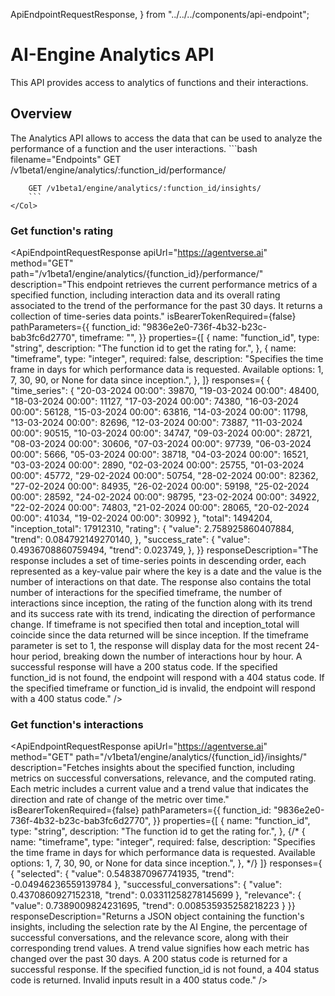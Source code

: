   ApiEndpointRequestResponse,
} from "../../../components/api-endpoint";


# AI-Engine Analytics API


<div className="nx-text-fetch-content">
  This API provides access to analytics of functions and their interactions.
</div>

## Overview

<Row>
    <Col>
        The Analytics API allows to access the data that can be used to analyze the performance of a function and the user interactions.
    </Col>
    <Col>
        ```bash filename="Endpoints"
        GET /v1beta1/engine/analytics/:function_id/performance/

        GET /v1beta1/engine/analytics/:function_id/insights/
        ```
    </Col>

</Row>

### Get function's rating

<ApiEndpointRequestResponse
  apiUrl="https://agentverse.ai"
  method="GET"
  path="/v1beta1/engine/analytics/{function_id}/performance/"
  description="This endpoint retrieves the current performance metrics of a specified function, including interaction data and its overall rating associated to the trend of the performance for the past 30 days. It returns a collection of time-series data points."
  isBearerTokenRequired={false}
  pathParameters={{
    function_id:
        "9836e2e0-736f-4b32-b23c-bab3fc6d2770",
    timeframe: "",
  }}
  properties={[
    {
      name: "function_id",
      type: "string",
      description: "The function id to get the rating for.",
    },
    {
      name: "timeframe",
      type: "integer",
      required: false,
      description: "Specifies the time frame in days for which performance data is requested. Available options: 1, 7, 30, 90, or None for data since inception.",
    },
  ]}
   responses={
    {
        "time_series": {
            "20-03-2024 00:00": 39870,
            "19-03-2024 00:00": 48400,
            "18-03-2024 00:00": 11127,
            "17-03-2024 00:00": 74380,
            "16-03-2024 00:00": 56128,
            "15-03-2024 00:00": 63816,
            "14-03-2024 00:00": 11798,
            "13-03-2024 00:00": 82696,
            "12-03-2024 00:00": 73887,
            "11-03-2024 00:00": 90515,
            "10-03-2024 00:00": 34747,
            "09-03-2024 00:00": 28721,
            "08-03-2024 00:00": 30606,
            "07-03-2024 00:00": 97739,
            "06-03-2024 00:00": 5666,
            "05-03-2024 00:00": 38718,
            "04-03-2024 00:00": 16521,
            "03-03-2024 00:00": 2890,
            "02-03-2024 00:00": 25755,
            "01-03-2024 00:00": 45772,
            "29-02-2024 00:00": 50754,
            "28-02-2024 00:00": 82362,
            "27-02-2024 00:00": 84935,
            "26-02-2024 00:00": 59198,
            "25-02-2024 00:00": 28592,
            "24-02-2024 00:00": 98795,
            "23-02-2024 00:00": 34922,
            "22-02-2024 00:00": 74803,
            "21-02-2024 00:00": 28065,
            "20-02-2024 00:00": 41034,
            "19-02-2024 00:00": 30992
        },
        "total": 1494204,
        "inception_total": 17912310,
        "rating": {
          "value": 2.758925860407884,
          "trend": 0.084792149270140,
        },
        "success_rate": {
          "value": 0.4936708860759494,
          "trend": 0.023749,
        },
  }}
 responseDescription="The response includes a set of time-series points in descending order, each represented as a key-value pair where the key is a date and the value is the number of interactions on that date. The response also contains the total number of interactions for the specified timeframe, the number of interactions since inception, the rating of the function along with its trend and its success rate with its trend, indicating the direction of performance change. If timeframe is not specified then total and inception_total will coincide since the data returned will be since inception. If the timeframe parameter is set to 1, the response will display data for the most recent 24-hour period, breaking down the number of interactions hour by hour. A successful response will have a 200 status code. If the specified function_id is not found, the endpoint will respond with a 404 status code. If the specified timeframe or function_id is invalid, the endpoint will respond with a 400 status code."
/>


### Get function's interactions

<ApiEndpointRequestResponse
  apiUrl="https://agentverse.ai"
  method="GET"
  path="/v1beta1/engine/analytics/{function_id}/insights/"
  description="Fetches insights about the specified function, including metrics on successful conversations, relevance, and the computed rating. Each metric includes a current value and a trend value that indicates the direction and rate of change of the metric over time."
  isBearerTokenRequired={false}
  pathParameters={{
    function_id:
        "9836e2e0-736f-4b32-b23c-bab3fc6d2770",
  }}
  properties={[
    {
      name: "function_id",
      type: "string",
      description: "The function id to get the rating for.",
    },
    {/* {
      name: "timeframe",
      type: "integer",
      required: false,
      description: "Specifies the time frame in days for which performance data is requested. Available options: 1, 7, 30, 90, or None for data since inception.",
    }, */}
  ]}
   responses={
      {
        "selected": {
          "value": 0.5483870967741935,
          "trend": -0.04946236559139784
        },
        "successful_conversations": {
          "value": 0.4370860927152318,
          "trend": 0.03311258278145699
        },
        "relevance": {
          "value": 0.7389009824231695,
          "trend": 0.008535935258218223
        }
  }}
  responseDescription="Returns a JSON object containing the function's insights, including the selection rate by the AI Engine, the percentage of successful conversations, and the relevance score, along with their corresponding trend values. A trend value signifies how each metric has changed over the past 30 days. A 200 status code is returned for a successful response. If the specified function_id is not found, a 404 status code is returned. Invalid inputs result in a 400 status code."
/>